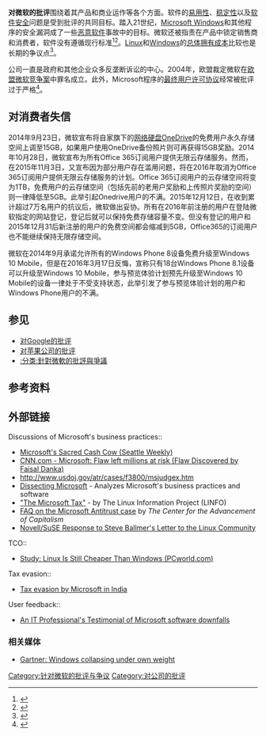 {{更新|time=2020-04-26}}
'''对微软的批评'''围绕着其产品和商业运作等各个方面。软件的[[易用性|易用性]]、[[健壮性_(计算机科学)|稳定性]]以及[[计算机安全|软件安全]]问题是受到批评的共同目标。踏入21世纪，[[Microsoft_Windows|Microsoft Windows]]和其他程序的安全漏洞成了一些[[恶意软件|恶意软件]]事故中的目标。微软还被指责在产品中锁定销售商和消费者，软件没有遵循现行标准<ref name="ecis-ms-history">{{cite web |url=http://www.ecis.eu/documents/Finalversion_Consumerchoicepaper.pdf |title=Microsoft A History of Anticompetitive Behavior and Consumer Harm |accessdate=2009-05-25 |date=2009-03-31 |format=PDF |publisher=European Committee for Interoperable Systems |archive-date=2009-06-18 |archive-url=https://web.archive.org/web/20090618155904/http://www.ecis.eu/documents/Finalversion_Consumerchoicepaper.pdf |dead-url=no }}</ref><ref>{{cite web|url=http://www.theregister.co.uk/2003/04/25/writing_history_with_microsofts_office/|title=Writing history with Microsoft's Office lock-in|access-date=2015-02-12|archive-date=2020-05-27|archive-url=https://web.archive.org/web/20200527141036/https://www.theregister.co.uk/2003/04/25/writing_history_with_microsofts_office/|dead-url=no}}</ref>。[[Linux|Linux]]和[[Windows|Windows]]的[[总体拥有成本|总体拥有成本]]比较也是长期的争议点<ref>{{cite web |url=http://www.cioupdate.com/budgets/article.php/1477911/Linux-TCO-Less-Than-Half-The-Cost-of-Windows.htm |title=Linux TCO: Less Than Half The Cost of Windows |accessdate=2015-01-29 |last=Orzech |first=Dan |date=2009-04-29 |work=CIO Updates |deadurl=yes |archiveurl=https://web.archive.org/web/20150208071606/http://www.cioupdate.com/budgets/article.php/1477911/Linux-TCO-Less-Than-Half-The-Cost-of-Windows.htm |archivedate=2015-02-08 |df= }}</ref>。

公司一直是政府和其他企业众多反垄断诉讼的中心。2004年，欧盟裁定微软在[[微软诉欧盟案|欧盟微软竞争案]]中罪名成立。此外，Microsoft程序的[[最终用户许可协议|最终用户许可协议]]经常被批评过于严格<ref>{{cite web|url=http://www.securityfocus.com/columnists/420|accessdate=2009-07-16|first=Scott|last=Granneman|title=Surprises Inside Microsoft Vista's EULA|archive-date=2021-03-09|archive-url=https://web.archive.org/web/20210309025840/https://www.securityfocus.com/columnists/420|dead-url=no}}</ref>。

== 对消费者失信 ==
2014年9月23日，微软宣布将自家旗下的[[网络硬盘|网络硬盘]][[OneDrive|OneDrive]]的免费用户永久存储空间上调至15GB，如果用户使用OneDrive备份照片则可再获得15GB奖励。2014年10月28日，微软宣布为所有Office 365订阅用户提供无限云存储服务。然而，在2015年11月3日，又宣布因为部分用户存在滥用问题，将在2016年取消为Office 365订阅用户提供无限云存储服务的计划。Office 365订阅用户的云存储空间将变为1TB，免费用户的云存储空间（包括先前的老用户奖励和上传照片奖励的空间）则一律降低至5GB。此举引起Onedrive用户的不满。2015年12月12日，在收到累计超过7万名用户的抗议后，微软做出妥协。所有在2016年前注册的用户在登陆微软指定的网站登记，登记后就可以保持免费存储容量不变。但没有登记的用户和2015年12月31后新注册的用户的免费空间都会缩减到5GB，Office365的订阅用户也不能继续保持无限存储空间。

微软在2014年9月承诺允许所有的Windows Phone 8设备免费升级至Windows 10 Mobile，但是在2016年3月17日反悔，宣称只有18台Windows Phone 8.1设备可以升级至Windows 10 Mobile，参与预览体验计划预先升级至Windows 10 Mobile的设备一律处于不受支持状态，此举引发了参与预览体验计划的用户和Windows Phone用户的不满。
== 参见 ==
*[[对Google的批评|对Google的批评]]
*[[对苹果公司的批评|对苹果公司的批评]]
*[[:分类:針對微軟的批評與爭議|:分类:針對微軟的批評與爭議]]

== 参考资料 ==
{{reflist|2}}
== 外部链接 ==
;Discussions of Microsoft's business practices<nowiki>:</nowiki>:
* [https://web.archive.org/web/20120311005018/http://www.seattleweekly.com/2004-06-02/news/microsoft-s-sacred-cash-cow/ Microsoft's Sacred Cash Cow (Seattle Weekly)]
* [https://web.archive.org/web/20080308224208/http://www.cnn.com/2003/TECH/biztech/05/09/microsoft.flaw.ap/index.html CNN.com - Microsoft: Flaw left millions at risk (Flaw Discovered by Faisal Danka)]
* http://www.usdoj.gov/atr/cases/f3800/msjudgex.htm {{Wayback|url=http://www.usdoj.gov/atr/cases/f3800/msjudgex.htm |date=20060615023819 }}
* [https://web.archive.org/web/20060209021650/http://www.msversus.org/ Dissecting Microsoft] - Analyzes Microsoft's business practices and software
* [http://www.linfo.org/microsoft_tax.html  "The Microsoft Tax"] {{Wayback|url=http://www.linfo.org/microsoft_tax.html |date=20201109030029 }} - by The Linux Information Project (LINFO)
* [https://web.archive.org/web/20070312000153/http://www.capitalismcenter.org/Advocacy/Antitrust/Microsoft/Antitrust_FAQ/default.htm FAQ on the Microsoft Antitrust case] by ''The Center for the Advancement of Capitalism''
* [http://www.novell.com/news/press/pressroom/news_brief/archive/2004/suse_archive/response.html Novell/SuSE Response to Steve Ballmer's Letter to the Linux Community] {{Wayback|url=http://www.novell.com/news/press/pressroom/news_brief/archive/2004/suse_archive/response.html |date=20210225133507 }}
;TCO<nowiki>:</nowiki>:
* [http://www.pcworld.com/news/article/0,aid,118937,00.asp Study: Linux Is Still Cheaper Than Windows (PCworld.com)] {{Wayback|url=http://www.pcworld.com/news/article/0,aid,118937,00.asp |date=20080726190850 }}
;Tax evasion<nowiki>:</nowiki>:
* [https://web.archive.org/web/20180627201544/https://taxindiaonline.com/RC2/inside2.php3?filename=bnews_detail.php3&newsid=7095 Tax evasion by Microsoft in India]
;User feedback<nowiki>:</nowiki>:
* [http://members.apex-internet.com/sa/windowslinux An IT Professional's Testimonial of Microsoft software downfalls]

===相关媒体===
*[http://news.zdnet.co.uk/software/0,1000000121,39384073,00.htm Gartner: Windows collapsing under own weight] {{Wayback|url=http://news.zdnet.co.uk/software/0,1000000121,39384073,00.htm |date=20090208185044 }}

{{Microsoft}}

[[Category:针对微软的批评与争议|Category:针对微软的批评与争议]]
[[Category:对公司的批评|Category:对公司的批评]]